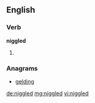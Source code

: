 ==English==

===Verb===
'''niggled'''

# {{past of|niggle}}

===Anagrams===
* [[gelding#English|gelding]]

[[de:niggled]]
[[mg:niggled]]
[[vi:niggled]]